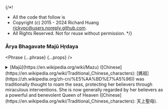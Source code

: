 {/*!
 * All the code that follow is
 * Copyright (c) 2015 - 2024 Richard Huang <rickypc@users.noreply.github.com>.
 * All Rights Reserved. Not for reuse without permission.
 */}


### Ārya Bhagavate Majū Hṛdaya

<Phrase {...phrase} {...props} />

<details>
  <summary>
    [Majū](https://en.wikipedia.org/wiki/Mazu)
    ([Chinese](https://en.wikipedia.org/wiki/Traditional_Chinese_characters): [媽祖](https://zh.wikipedia.org/zh-cn/%E5%AA%BD%E7%A5%96))
    was traditionally thought to roam the seas, protecting her believers
    through miraculous interventions. She is now generally regarded by
    her believers as a powerful and benevolent Queen of Heaven
    ([Chinese](https://en.wikipedia.org/wiki/Traditional_Chinese_characters): 天上聖母).
  </summary>
  <div>
    {/* @ts-ignore */}
    > Oṃ Noble Sūrya (sun and sky - incarnation of [Avalokiteśvara](https://en.wikipedia.org/wiki/Avalokite%C5%9Bvara)), The One, So Be It!

    <MultiLingual {...phrase} />
  </div>
</details>
